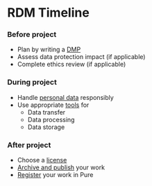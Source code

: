 RDM Timeline
===


<Steps>

### Before project

- Plan by writing a [DMP](timeline/before/dmp)
- Assess data protection impact (if applicable)
- Complete ethics review (if applicable)

### During project

- Handle [personal data](timeline/during/personal) responsibly
- Use appropriate [tools](timeline/during) for
  - Data transfer
  - Data processing
  - Data storage

### After project

- Choose a [license](timeline/after/license)
- [Archive and publish](timeline/after/archive) your work
- [Register](timeline/after/registration) your work in Pure

</Steps>
